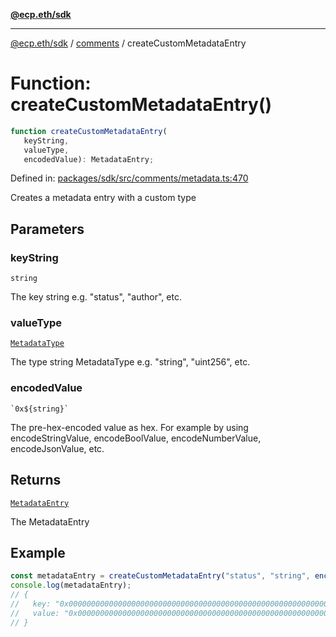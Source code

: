 [**@ecp.eth/sdk**](../../index.mdx)

***

[@ecp.eth/sdk](/sdk-reference/index.mdx) / [comments](/sdk-reference/comments/index.mdx) / createCustomMetadataEntry

# Function: createCustomMetadataEntry()

```ts
function createCustomMetadataEntry(
   keyString, 
   valueType, 
   encodedValue): MetadataEntry;
```

Defined in: [packages/sdk/src/comments/metadata.ts:470](https://github.com/ecp-eth/comments-monorepo/blob/main/packages/sdk/src/comments/metadata.ts#L470)

Creates a metadata entry with a custom type

## Parameters

### keyString

`string`

The key string e.g. "status", "author", etc.

### valueType

[`MetadataType`](/sdk-reference/comments/type-aliases/MetadataType.mdx)

The type string MetadataType e.g. "string", "uint256", etc.

### encodedValue

`` `0x${string}` ``

The pre-hex-encoded value as hex. For example by using encodeStringValue, encodeBoolValue, encodeNumberValue, encodeJsonValue, etc.

## Returns

[`MetadataEntry`](/sdk-reference/comments/type-aliases/MetadataEntry.mdx)

The MetadataEntry

## Example

```ts
const metadataEntry = createCustomMetadataEntry("status", "string", encodeStringValue("status"));
console.log(metadataEntry);
// {
//   key: "0x0000000000000000000000000000000000000000000000000000000000000000",
//   value: "0x0000000000000000000000000000000000000000000000000000000000000000",
// }
```
